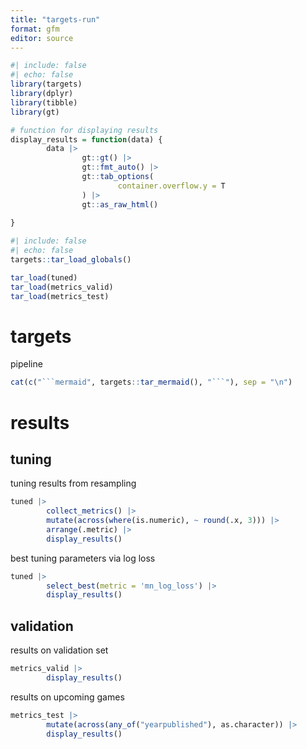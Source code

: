 ```yaml
---
title: "targets-run"
format: gfm
editor: source
---
```


```r
#| include: false
#| echo: false
library(targets)
library(dplyr)
library(tibble)
library(gt)

# function for displaying results
display_results = function(data) {
        data |>
                gt::gt() |>
                gt::fmt_auto() |>
                gt::tab_options(
                        container.overflow.y = T
                ) |>
                gt::as_raw_html()
        
}

```

```r
#| include: false
#| echo: false
targets::tar_load_globals()

tar_load(tuned)
tar_load(metrics_valid)
tar_load(metrics_test)

```


# targets

pipeline

```r
cat(c("```mermaid", targets::tar_mermaid(), "```"), sep = "\n")
```

# results

## tuning

tuning results from resampling

```r

tuned |> 
        collect_metrics() |>
        mutate(across(where(is.numeric), ~ round(.x, 3))) |>
        arrange(.metric) |>
        display_results()

```

best tuning parameters via log loss

```r

tuned |>
        select_best(metric = 'mn_log_loss') |>
        display_results()

```

## validation

results on validation set

```r

metrics_valid |>
        display_results()
```

results on upcoming games

```r

metrics_test |>
        mutate(across(any_of("yearpublished"), as.character)) |>
        display_results()

```